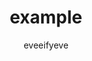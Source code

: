 ---
title: example
desc: example desc
banner: path/to/banner
author: eveeifyeve
bannerSize: 100
link: 'https://teaclient.net/news'
pubDate: 2024-03-19
---